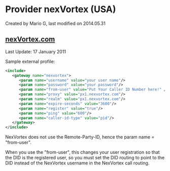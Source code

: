 
# Provider nexVortex (USA) 

 Created by  Mario G, last modified on 2014.05.31

## [nexVortex.com](http://nexvortex.com)

Last Update: 17 January 2011

Sample external profile:

```xml
<include>
   <gateway name="nexvortex">
      <param name="username" value="your user name"/>
      <param name="password" value="your password"/>
      <param name="from-user" value="Put Your Caller ID Number here!" /> 
      <param name="proxy" value="px1.nexvortex.com"/>
      <param name="realm" value="px1.nexvortex.com"/>
      <param name="expire-seconds" value="3600"/>
      <param name="register" value="true"/>
      <param name="ping" value="600"/>
      <param name="caller-id-type" value="pid"/>
   </gateway>
</include>
```

NexVortex does not use the Remote-Party-ID, hence the param name = "from-user".

When you use the "from-user", this changes your user registration so that the DID is the registered user, so you must set the DID routing to point to the DID instead of the NexVortex username in the NexVortex call routing.


